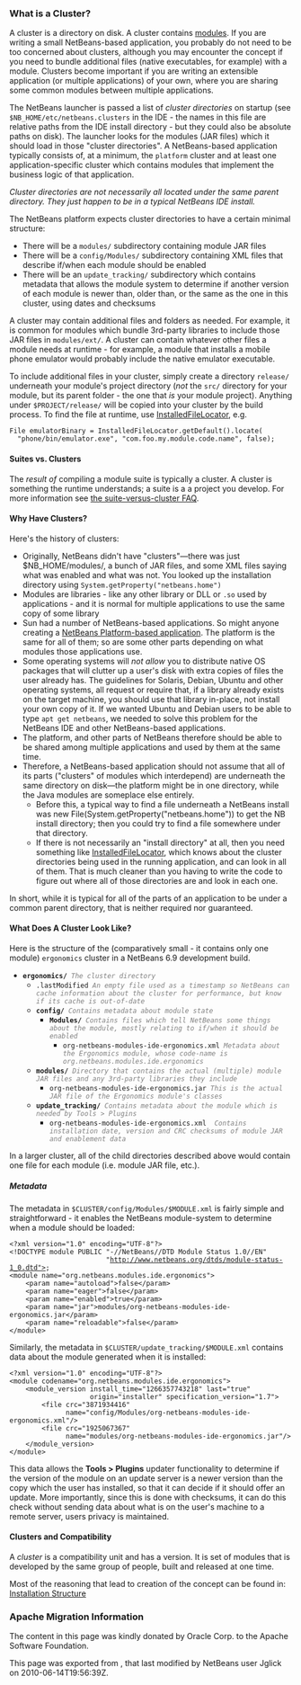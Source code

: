 <!--

    Licensed to the Apache Software Foundation (ASF) under one
    or more contributor license agreements.  See the NOTICE file
    distributed with this work for additional information
    regarding copyright ownership.  The ASF licenses this file
    to you under the Apache License, Version 2.0 (the
    "License"); you may not use this file except in compliance
    with the License.  You may obtain a copy of the License at

      http://www.apache.org/licenses/LICENSE-2.0

    Unless required by applicable law or agreed to in writing,
    software distributed under the License is distributed on an
    "AS IS" BASIS, WITHOUT WARRANTIES OR CONDITIONS OF ANY
    KIND, either express or implied.  See the License for the
    specific language governing permissions and limitations
    under the License.

-->



===What is a Cluster?===

A cluster is a directory on disk.  A cluster contains [[DevFaqWhatIsAModule|modules]].  If you are writing a small NetBeans-based application, you probably do not need to be too concerned about clusters, although you may encounter the concept if you need to bundle additional files (native executables, for example) with a module.  Clusters become important if you are writing an extensible application (or multiple applications) of your own, where you are sharing some common modules between multiple applications.

The NetBeans launcher is passed a list of ''cluster directories'' on startup (see <tt>$NB_HOME/etc/netbeans.clusters</tt> in the IDE - the names in this file are relative paths from the IDE install directory - but they could also be absolute paths on disk).  The launcher looks for the modules (JAR files) which it should load in those &quot;cluster directories&quot;.  A NetBeans-based application typically consists of, at a minimum, the <tt>platform</tt> cluster and at least one application-specific cluster which contains modules that implement the business logic of that application.

''Cluster directories are not necessarily all located under the same parent directory. They just happen to be in a typical NetBeans IDE install.''

The NetBeans platform expects cluster directories to have a certain minimal structure:
* There will be a <tt>modules/</tt> subdirectory containing module JAR files
* There will be a <tt>config/Modules/</tt> subdirectory containing XML files that describe if/when each module should be enabled
* There will be an <tt>update_tracking/</tt> subdirectory which contains metadata that allows the module system to determine if another version of each module is newer than, older than, or the same as the one in this cluster, using dates and checksums

A cluster may contain additional files and folders as needed.  For example, it is common for modules which bundle 3rd-party libraries to include those JAR files in <tt>modules/ext/</tt>.  A cluster can contain whatever other files a module needs at runtime - for example, a module that installs a mobile phone emulator would probably include the native emulator executable.

To include additional files in your cluster, simply create a directory <tt>release/</tt> underneath your module's project directory (''not'' the <tt>src/</tt> directory for your module, but its parent folder - the one that ''is'' your module project).  Anything under <tt>$PROJECT/release/</tt> will be copied into your cluster by the build process.  To find the file at runtime, use [http://bits.netbeans.org/dev/javadoc/org-openide-modules/org/openide/modules/InstalledFileLocator.html InstalledFileLocator], e.g.

 File emulatorBinary = InstalledFileLocator.getDefault().locate(
   "phone/bin/emulator.exe", "com.foo.my.module.code.name", false);

====Suites vs. Clusters====
The ''result of'' compiling a module suite is typically a cluster. A cluster is something the runtime understands; a suite is a a project you develop.  For more information see [[DevFaqSuitesVsClusters|the suite-versus-cluster FAQ]].

====Why Have Clusters?====

Here's the history of clusters:
* Originally, NetBeans didn't have "clusters"&mdash;there was just $NB_HOME/modules/, a bunch of JAR files, and some XML files saying what was enabled and what was not.  You looked up the installation directory using <tt>System.getProperty(&quot;netbeans.home&quot;)</tt>
* Modules are libraries - like any other library or DLL or <tt>.so</tt> used by applications - and it is normal for multiple applications to use the same copy of some library
* Sun had a number of NetBeans-based applications. So might anyone creating a [http://platform.netbeans.org NetBeans Platform-based application].  The platform is the same for all of them;  so are some other parts depending on what modules those applications use.  
* Some operating systems will ''not allow'' you to distribute native OS packages that will clutter up a user's disk with extra copies of files the user already has.  The guidelines for Solaris, Debian, Ubuntu and other operating systems, all request or require that, if a library already exists on the target machine, you should use that library in-place, not install your own copy of it.  If we wanted Ubuntu and Debian users to be able to type <tt>apt get netbeans</tt>, we needed to solve this problem for the NetBeans IDE and other NetBeans-based applications.
* The platform, and other parts of NetBeans therefore should be able to be shared among multiple applications and used by them at the same time.
* Therefore, a NetBeans-based application should not assume that all of its parts ("clusters" of modules which interdepend) are underneath the same directory on disk&mdash;the platform might be in one directory, while the Java modules are someplace else entirely.
** Before this, a typical way to find a file underneath a NetBeans install was new File(System.getProperty("netbeans.home")) to get the NB install directory;  then you could try to find a file somewhere under that directory.
** If there is not necessarily an "install directory" at all, then you need something like [http://bits.netbeans.org/dev/javadoc/org-openide-modules/org/openide/modules/InstalledFileLocator.html InstalledFileLocator], which knows about the cluster directories being used in the running application, and can look in all of them.  That is much cleaner than you having to write the code to figure out where all of those directories are and look in each one.

In short, while it is typical for all of the parts of an application to be under a common parent directory, that is neither required nor guaranteed.

====What Does A Cluster Look Like?====
Here is the structure of the (comparatively small - it contains only one module) <tt>ergonomics</tt> cluster in a NetBeans 6.9 development build.

<ul>
  <li><code><b>ergonomics/</b> <font color="gray"><i>The cluster directory</i></font></code>
  <ul>
    <li><code>.lastModified <font color="gray"><i>An empty file used as a timestamp so NetBeans can cache information about the cluster for performance, but know if its cache is out-of-date</i></font></code></li>
    <li><code><b>config/</b> <font color="gray"><i>Contains metadata about module state</i></font></code>
    <ul>
      <li><code><b>Modules/</b> <font color="gray"><i>Contains files which tell NetBeans some things about the module, mostly relating to if/when it should be enabled</i></font></code>
      <ul>
        <li><code>org-netbeans-modules-ide-ergonomics.xml <font color="gray"><i>Metadata about the Ergonomics module, whose code-name is org.netbeans.modules.ide.ergonomics</i></font></code></li>
      </ul></li>
    </ul></li>
    <li><code><b>modules/</b> <font color="gray"><i>Directory that contains the actual (multiple) module JAR files and any 3rd-party libraries they include</i></font></code>
    <ul>
      <li><code>org-netbeans-modules-ide-ergonomics.jar <font color="gray"><i>This is the actual JAR file of the Ergonomics module's classes</i></font></code></li>
    </ul></li>
    <li><code><b>update_tracking/</b> <font color="gray"><i>Contains metadata about the module which is needed by Tools &gt; Plugins</i></font></code>
    <ul>
      <li><code>org-netbeans-modules-ide-ergonomics.xml <font color="gray"><i> Contains installation date, version and CRC checksums of module JAR and enablement data</i></font></code></li>
    </ul></li>
  </ul></li>
</ul>

In a larger cluster, all of the child directories described above would contain one file for each module (i.e. module JAR file, etc.).

=====Metadata=====

The metadata in <tt>$CLUSTER/config/Modules/$MODULE.xml</tt> is fairly simple and straightforward - it enables the NetBeans module-system to determine when a module should be loaded:

 &lt;?xml version=&quot;1.0&quot; encoding=&quot;UTF-8&quot;?&gt;
 &lt;!DOCTYPE module PUBLIC &quot;-//NetBeans//DTD Module Status 1.0//EN&quot;
                         &quot;http://www.netbeans.org/dtds/module-status-1_0.dtd&quot;&gt;
 &lt;module name=&quot;org.netbeans.modules.ide.ergonomics&quot;&gt;
     &lt;param name=&quot;autoload&quot;&gt;false&lt;/param&gt;
     &lt;param name=&quot;eager&quot;&gt;false&lt;/param&gt;
     &lt;param name=&quot;enabled&quot;&gt;true&lt;/param&gt;
     &lt;param name=&quot;jar&quot;&gt;modules/org-netbeans-modules-ide-ergonomics.jar&lt;/param&gt;
     &lt;param name=&quot;reloadable&quot;&gt;false&lt;/param&gt;
 &lt;/module&gt;

Similarly, the metadata in <tt>$CLUSTER/update_tracking/$MODULE.xml</tt> contains data about the module generated when it is installed:
 &lt;?xml version=&quot;1.0&quot; encoding=&quot;UTF-8&quot;?&gt;
 &lt;module codename=&quot;org.netbeans.modules.ide.ergonomics&quot;&gt;
     &lt;module_version install_time=&quot;1266357743218&quot; last=&quot;true&quot;
                     origin=&quot;installer&quot; specification_version=&quot;1.7&quot;&gt;
         &lt;file crc=&quot;3871934416&quot;
               name=&quot;config/Modules/org-netbeans-modules-ide-ergonomics.xml&quot;/&gt;
         &lt;file crc=&quot;1925067367&quot;
               name=&quot;modules/org-netbeans-modules-ide-ergonomics.jar&quot;/&gt;
     &lt;/module_version&gt;
 &lt;/module&gt;

This data allows the '''Tools > Plugins''' updater functionality to determine if the version of the module on an update server is a newer version than the copy which the user has installed, so that it can decide if it should offer an update.  More importantly, since this is done with checksums, it can do this check without sending data about what is on the user's machine to a remote server, users privacy is maintained.

====Clusters and Compatibility====
A ''cluster'' is a compatibility unit and has a version. It is set of modules that is developed by the same group of people, built and released at one time.

Most of the reasoning that lead to creation of the concept can be found in:
[http://platform.netbeans.org/articles/installation.html Installation Structure]

===Apache Migration Information===

The content in this page was kindly donated by Oracle Corp. to the
Apache Software Foundation.

This page was exported from , 
that last modified by NetBeans user Jglick 
on 2010-06-14T19:56:39Z.

